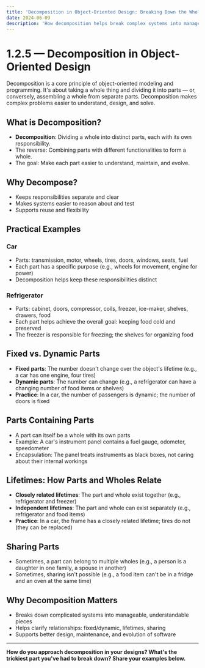 ```yaml
---
title: 'Decomposition in Object-Oriented Design: Breaking Down the Whole'
date: 2024-06-09
description: 'How decomposition helps break complex systems into manageable parts in object-oriented modeling. Practical examples, fixed vs. dynamic parts, lifetimes, and sharing.'
---
```


# 1.2.5 — Decomposition in Object-Oriented Design

Decomposition is a core principle of object-oriented modeling and programming. It's about taking a whole thing and dividing it into parts — or, conversely, assembling a whole from separate parts. Decomposition makes complex problems easier to understand, design, and solve.

## What is Decomposition?

- **Decomposition**: Dividing a whole into distinct parts, each with its own responsibility.
- The reverse: Combining parts with different functionalities to form a whole.
- The goal: Make each part easier to understand, maintain, and evolve.

## Why Decompose?

- Keeps responsibilities separate and clear
- Makes systems easier to reason about and test
- Supports reuse and flexibility

## Practical Examples

### Car

- Parts: transmission, motor, wheels, tires, doors, windows, seats, fuel
- Each part has a specific purpose (e.g., wheels for movement, engine for power)
- Decomposition helps keep these responsibilities distinct

### Refrigerator

- Parts: cabinet, doors, compressor, coils, freezer, ice-maker, shelves, drawers, food
- Each part helps achieve the overall goal: keeping food cold and preserved
- The freezer is responsible for freezing; the shelves for organizing food

## Fixed vs. Dynamic Parts

- **Fixed parts**: The number doesn't change over the object's lifetime (e.g., a car has one engine, four tires)
- **Dynamic parts**: The number can change (e.g., a refrigerator can have a changing number of food items or shelves)
- **Practice**: In a car, the number of passengers is dynamic; the number of doors is fixed

## Parts Containing Parts

- A part can itself be a whole with its own parts
- Example: A car's instrument panel contains a fuel gauge, odometer, speedometer
- Encapsulation: The panel treats instruments as black boxes, not caring about their internal workings

## Lifetimes: How Parts and Wholes Relate

- **Closely related lifetimes**: The part and whole exist together (e.g., refrigerator and freezer)
- **Independent lifetimes**: The part and whole can exist separately (e.g., refrigerator and food items)
- **Practice**: In a car, the frame has a closely related lifetime; tires do not (they can be replaced)

## Sharing Parts

- Sometimes, a part can belong to multiple wholes (e.g., a person is a daughter in one family, a spouse in another)
- Sometimes, sharing isn't possible (e.g., a food item can't be in a fridge and an oven at the same time)

## Why Decomposition Matters

- Breaks down complicated systems into manageable, understandable pieces
- Helps clarify relationships: fixed/dynamic, lifetimes, sharing
- Supports better design, maintenance, and evolution of software

---

**How do you approach decomposition in your designs? What's the trickiest part you've had to break down? Share your examples below.**
